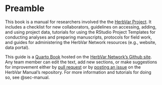 
# Preamble {.unnumbered}


This book is a manual for researchers involved the the [HerbVar Project](https://herbvar.org/). It includes a checklist for new collaborators, guidelines on accessing, adding, and using project data, tutorials for using the RStudio Project Templates for conducting analyses and preparing manuscripts, protocols for field work, and guides for administering the HerbVar Network resources (e.g., website, data portal). 

This guide is a [Quarto Book](https://quarto.org/docs/books) hosted on the [HerbVar Network's Github site](https://github.com/HerbVar-Network). Any team member can edit the text, add new sections, or make suggestions for improvement either by [pull request](https://github.com/HerbVar-Network/project_manual/pulls) or by [posting an issue](https://github.com/HerbVar-Network/project_manual/issues) on the HerbVar Manual's repository. For more information and tutorials for doing so, see @sec-manual. 


